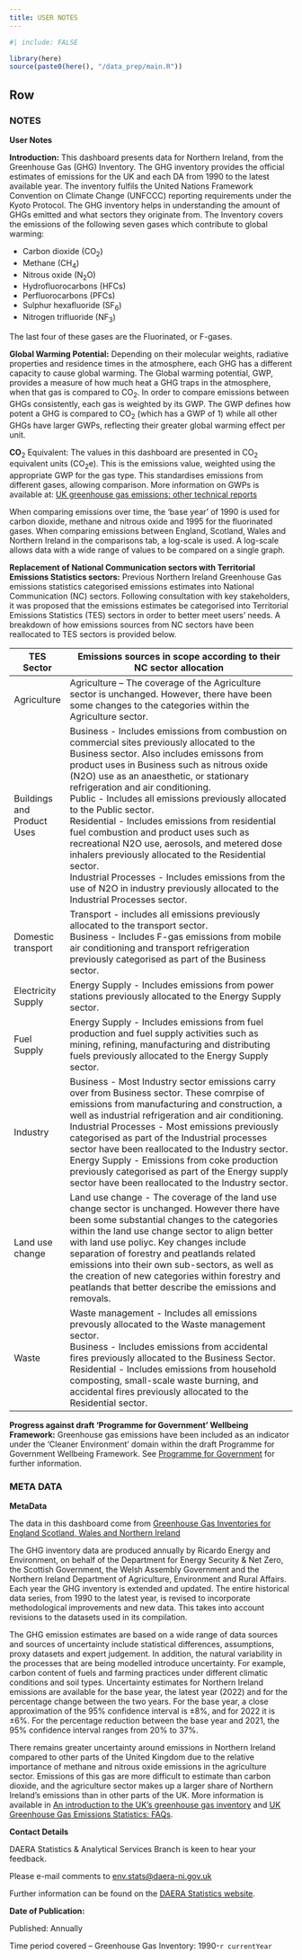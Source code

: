 ```yaml
---
title: USER NOTES
---
```


```r
#| include: FALSE

library(here)
source(paste0(here(), "/data_prep/main.R"))

```

## Row {.tabset}

### NOTES

**User Notes**

**Introduction:** This dashboard presents data for Northern Ireland, from the Greenhouse Gas (GHG) Inventory. The GHG inventory provides the official estimates of emissions for the UK and each DA from 1990 to the latest available year. The inventory fulfils the United Nations Framework Convention on Climate Change (UNFCCC) reporting requirements under the Kyoto Protocol. The GHG inventory helps in understanding the amount of GHGs emitted and what sectors they originate from. The Inventory covers the emissions of the following seven gases which contribute to global warming:

-   Carbon dioxide (CO<sub>2</sub>)
-   Methane (CH<sub>4</sub>)
-   Nitrous oxide (N<sub>2</sub>O)
-   Hydrofluorocarbons (HFCs)
-   Perfluorocarbons (PFCs)
-   Sulphur hexafluoride (SF<sub>6</sub>)
-   Nitrogen trifluoride (NF<sub>3</sub>)

The last four of these gases are the Fluorinated, or F-gases.

**Global Warming Potential:** Depending on their molecular weights, radiative properties and residence times in the atmosphere, each GHG has a different capacity to cause global warming. The Global warming potential, GWP, provides a measure of how much heat a GHG traps in the atmosphere, when that gas is compared to CO<sub>2</sub>. In order to compare emissions between GHGs consistently, each gas is weighted by its GWP. The GWP defines how potent a GHG is compared to CO<sub>2</sub> (which has a GWP of 1) while all other GHGs have larger GWPs, reflecting their greater global warming effect per unit.

**CO**<sub>2</sub> Equivalent: The values in this dashboard are presented in CO<sub>2</sub> equivalent units (CO<sub>2</sub>e). This is the emissions value, weighted using the appropriate GWP for the gas type. This standardises emissions from different gases, allowing comparison. More information on GWPs is available at: [UK greenhouse gas emissions: other technical reports](https://www.gov.uk/government/publications/uk-greenhouse-gas-emissions-explanatory-notes)

When comparing emissions over time, the ‘base year’ of 1990 is used for carbon dioxide, methane and nitrous oxide and 1995 for the fluorinated gases. When comparing emissions between England, Scotland, Wales and Northern Ireland in the comparisons tab, a log-scale is used. A log-scale allows data with a wide range of values to be compared on a single graph.

**Replacement of National Communication sectors with Territorial Emissions Statistics sectors:** Previous Northern Ireland Greenhouse Gas emissions statistics categorised emissions estimates into National Communication (NC) sectors. Following consultation with key stakeholders, it was proposed that the emissions estimates be categorised into Territorial Emissions Statistics (TES) sectors in order to better meet users' needs. A breakdown of how emissions sources from NC sectors have been reallocated to TES sectors is provided below.

+----------------------------+-------------------------------------------------------------------------------------------------------------------------------------------------------------------------------------------------------------------------------------------------------------------------------------------------------------------------------------------------------------------------------------------------------------------------------------------------------+
| TES Sector                 | Emissions sources in scope according to their NC sector allocation                                                                                                                                                                                                                                                                                                                                                                                    |
+============================+=======================================================================================================================================================================================================================================================================================================================================================================================================================================================+
| Agriculture                | Agriculture – The coverage of the Agriculture sector is unchanged. However, there have been some changes to the categories within the Agriculture sector.                                                                                                                                                                                                                                                                                             |
+----------------------------+-------------------------------------------------------------------------------------------------------------------------------------------------------------------------------------------------------------------------------------------------------------------------------------------------------------------------------------------------------------------------------------------------------------------------------------------------------+
| Buildings and Product Uses | Business - Includes emissions from combustion on commercial sites previously allocated to the Business sector. Also includes emissons from product uses in Business such as nitrous oxide (N2O) use as an anaesthetic, or stationary refrigeration and air conditioning.\                                                                                                                                                                             |
|                            | Public - Includes all emissions previously allocated to the Public sector.\                                                                                                                                                                                                                                                                                                                                                                           |
|                            | Residential - Includes emissions from residential fuel combustion and product uses such as recreational N2O use, aerosols, and metered dose inhalers previously allocated to the Residential sector.\                                                                                                                                                                                                                                                 |
|                            | Industrial Processes - Includes emissions from the use of N2O in industry previously allocated to the Industrial Processes sector.                                                                                                                                                                                                                                                                                                                    |
+----------------------------+-------------------------------------------------------------------------------------------------------------------------------------------------------------------------------------------------------------------------------------------------------------------------------------------------------------------------------------------------------------------------------------------------------------------------------------------------------+
| Domestic transport         | Transport - includes all emissions previously allocated to the transport sector.\                                                                                                                                                                                                                                                                                                                                                                     |
|                            | Business - Includes F-gas emissions from mobile air conditioning and transport refrigeration previously categorised as part of the Business sector.                                                                                                                                                                                                                                                                                                   |
+----------------------------+-------------------------------------------------------------------------------------------------------------------------------------------------------------------------------------------------------------------------------------------------------------------------------------------------------------------------------------------------------------------------------------------------------------------------------------------------------+
| Electricity Supply         | Energy Supply - Includes emissions from power stations previously allocated to the Energy Supply sector.                                                                                                                                                                                                                                                                                                                                              |
+----------------------------+-------------------------------------------------------------------------------------------------------------------------------------------------------------------------------------------------------------------------------------------------------------------------------------------------------------------------------------------------------------------------------------------------------------------------------------------------------+
| Fuel Supply                | Energy Supply - Includes emissions from fuel production and fuel supply activities such as mining, refining, manufacturing and distributing fuels previously allocated to the Energy Supply sector.                                                                                                                                                                                                                                                   |
+----------------------------+-------------------------------------------------------------------------------------------------------------------------------------------------------------------------------------------------------------------------------------------------------------------------------------------------------------------------------------------------------------------------------------------------------------------------------------------------------+
| Industry                   | Business - Most Industry sector emissions carry over from Business sector. These comrpise of emissions from manufacturing and construction, a well as industrial refrigeration and air conditioning.\                                                                                                                                                                                                                                                 |
|                            | Industrial Processes - Most emissions previously categorised as part of the Industrial processes sector have been reallocated to the Industry sector.\                                                                                                                                                                                                                                                                                                |
|                            | Energy Supply - Emissions from coke production previously categorised as part of the Energy supply sector have been reallocated to the Industry sector.                                                                                                                                                                                                                                                                                               |
+----------------------------+-------------------------------------------------------------------------------------------------------------------------------------------------------------------------------------------------------------------------------------------------------------------------------------------------------------------------------------------------------------------------------------------------------------------------------------------------------+
| Land use change            | Land use change - The coverage of the land use change sector is unchanged. However there have been some substantial changes to the categories within the land use change sector to align better with land use poliyc. Key changes include separation of forestry and peatlands related emissions into their own sub-sectors, as well as the creation of new categories within forestry and peatlands that better describe the emissions and removals. |
+----------------------------+-------------------------------------------------------------------------------------------------------------------------------------------------------------------------------------------------------------------------------------------------------------------------------------------------------------------------------------------------------------------------------------------------------------------------------------------------------+
| Waste                      | Waste management - Includes all emissions prevously allocated to the Waste management sector.\                                                                                                                                                                                                                                                                                                                                                        |
|                            | Business - Includes emissions from accidental fires previously allocated to the Business Sector.\                                                                                                                                                                                                                                                                                                                                                     |
|                            | Residential - Includes emissions from household composting, small-scale waste burning, and accidental fires previously allocated to the Residential sector.                                                                                                                                                                                                                                                                                           |
+----------------------------+-------------------------------------------------------------------------------------------------------------------------------------------------------------------------------------------------------------------------------------------------------------------------------------------------------------------------------------------------------------------------------------------------------------------------------------------------------+

**Progress against draft ‘Programme for Government’ Wellbeing Framework:**  Greenhouse gas emissions have been included as an indicator under the ‘Cleaner Environment’ domain within the draft Programme for Government Wellbeing Framework. See [Programme for Government](https://www.executiveoffice-ni.gov.uk/topics/making-government-work/programme-government) for further information.

### META DATA

**MetaData**

The data in this dashboard come from [Greenhouse Gas Inventories for England Scotland, Wales and Northern Ireland](https://naei.beis.gov.uk/reports/reports?report_id=1080)

The GHG inventory data are produced annually by Ricardo Energy and Environment, on behalf of the Department for Energy Security & Net Zero, the Scottish Government, the Welsh Assembly Government and the Northern Ireland Department of Agriculture, Environment and Rural Affairs. Each year the GHG inventory is extended and updated. The entire historical data series, from 1990 to the latest year, is revised to incorporate methodological improvements and new data. This takes into account revisions to the datasets used in its compilation.

The GHG emission estimates are based on a wide range of data sources and sources of uncertainty include statistical differences, assumptions, proxy datasets and expert judgement. In addition, the natural variability in the processes that are being modelled introduce uncertainty. For example, carbon content of fuels and farming practices under different climatic conditions and soil types. Uncertainty estimates for Northern Ireland emissions are available for the base year, the latest year (2022) and for the percentage change between the two years. For the base year, a close approximation of the 95% confidence interval is ±8%, and for 2022 it is ±6%. For the percentage reduction between the base year and 2021, the 95% confidence interval ranges from 20% to 37%.

There remains greater uncertainty around emissions in Northern Ireland compared to other parts of the United Kingdom due to the relative importance of methane and nitrous oxide emissions in the agriculture sector. Emissions of this gas are more difficult to estimate than carbon dioxide, and the agriculture sector makes up a larger share of Northern Ireland’s emissions than in other parts of the UK. More information is available in [An introduction to the UK’s greenhouse gas inventory](https://www.gov.uk/government/publications/uk-greenhouse-gas-emissions-statistics-user-guidance) and [UK Greenhouse Gas Emissions Statistics: FAQs](https://assets.publishing.service.gov.uk/government/uploads/system/uploads/attachment_data/file/996190/uk-emissions-statistics-frequently-asked-questions.pdf).

**Contact Details**

DAERA Statistics & Analytical Services Branch is keen to hear your feedback.

Please e-mail comments to [env.stats@daera-ni.gov.uk](mailto:env.stats@daera-ni.gov.uk)

Further information can be found on the [DAERA Statistics website](https://www.daera-ni.gov.uk/landing-pages/statistics).


**Date of Publication:**

Published: Annually

Time period covered – Greenhouse Gas Inventory: 1990-`r currentYear`
